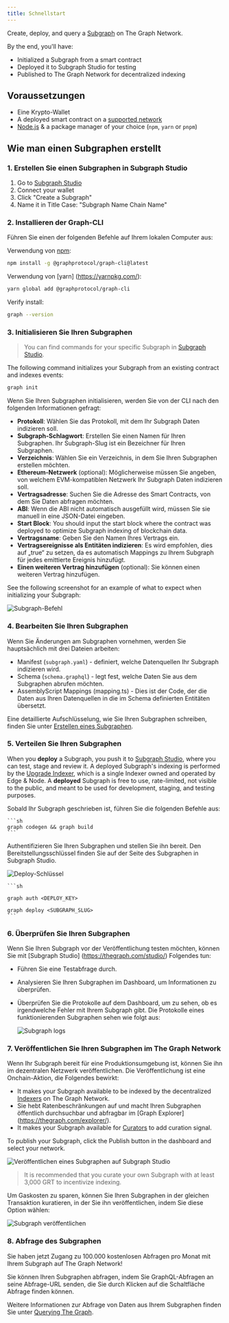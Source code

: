 ```yaml
---
title: Schnellstart
---
```


Create, deploy, and query a [Subgraph](/subgraphs/developing/developer-faq/#1-what-is-a-subgraph) on The Graph Network.

By the end, you'll have:

- Initialized a Subgraph from a smart contract
- Deployed it to Subgraph Studio for testing
- Published to The Graph Network for decentralized indexing

## Voraussetzungen

- Eine Krypto-Wallet
- A deployed smart contract on a [supported network](/supported-networks/)
- [Node.js](https://nodejs.org/) & a package manager of your choice (`npm`, `yarn` or `pnpm`)

## Wie man einen Subgraphen erstellt

### 1. Erstellen Sie einen Subgraphen in Subgraph Studio

1. Go to [Subgraph Studio](https://thegraph.com/studio/)
2. Connect your wallet
3. Click "Create a Subgraph"
4. Name it in Title Case: "Subgraph Name Chain Name"

### 2. Installieren der Graph-CLI

Führen Sie einen der folgenden Befehle auf Ihrem lokalen Computer aus:

Verwendung von [npm](https://www.npmjs.com/):

```sh
npm install -g @graphprotocol/graph-cli@latest
```

Verwendung von [yarn] (https://yarnpkg.com/):

```sh
yarn global add @graphprotocol/graph-cli
```

Verify install:

```sh
graph --version
```

### 3. Initialisieren Sie Ihren Subgraphen

> You can find commands for your specific Subgraph in [Subgraph Studio](https://thegraph.com/studio/).

The following command initializes your Subgraph from an existing contract and indexes events:

```sh
graph init
```

Wenn Sie Ihren Subgraphen initialisieren, werden Sie von der CLI nach den folgenden Informationen gefragt:

- **Protokoll**: Wählen Sie das Protokoll, mit dem Ihr Subgraph Daten indizieren soll.
- **Subgraph-Schlagwort**: Erstellen Sie einen Namen für Ihren Subgraphen. Ihr Subgraph-Slug ist ein Bezeichner für Ihren Subgraphen.
- **Verzeichnis**: Wählen Sie ein Verzeichnis, in dem Sie Ihren Subgraphen erstellen möchten.
- **Ethereum-Netzwerk** (optional): Möglicherweise müssen Sie angeben, von welchem EVM-kompatiblen Netzwerk Ihr Subgraph Daten indizieren soll.
- **Vertragsadresse**: Suchen Sie die Adresse des Smart Contracts, von dem Sie Daten abfragen möchten.
- **ABI**: Wenn die ABI nicht automatisch ausgefüllt wird, müssen Sie sie manuell in eine JSON-Datei eingeben.
- **Start Block**: You should input the start block where the contract was deployed to optimize Subgraph indexing of blockchain data.
- **Vertragsname**: Geben Sie den Namen Ihres Vertrags ein.
- **Vertragsereignisse als Entitäten indizieren**: Es wird empfohlen, dies auf „true“ zu setzen, da es automatisch Mappings zu Ihrem Subgraph für jedes emittierte Ereignis hinzufügt.
- **Einen weiteren Vertrag hinzufügen** (optional): Sie können einen weiteren Vertrag hinzufügen.

See the following screenshot for an example of what to expect when initializing your Subgraph:

![Subgraph-Befehl](/img/CLI-Example.png)

### 4. Bearbeiten Sie Ihren Subgraphen

Wenn Sie Änderungen am Subgraphen vornehmen, werden Sie hauptsächlich mit drei Dateien arbeiten:

- Manifest (`subgraph.yaml`) - definiert, welche Datenquellen Ihr Subgraph indizieren wird.
- Schema (`schema.graphql`) - legt fest, welche Daten Sie aus dem Subgraphen abrufen möchten.
- AssemblyScript Mappings (mapping.ts) - Dies ist der Code, der die Daten aus Ihren Datenquellen in die im Schema definierten Entitäten übersetzt.

Eine detaillierte Aufschlüsselung, wie Sie Ihren Subgraphen schreiben, finden Sie unter [Erstellen eines Subgraphen](/developing/creating-a-subgraph/).

### 5. Verteilen Sie Ihren Subgraphen

When you **deploy** a Subgraph, you push it to [Subgraph Studio](https://thegraph.com/studio/), where you can test, stage and review it. A deployed Subgraph's indexing is performed by the [Upgrade Indexer](https://thegraph.com/blog/upgrade-indexer/), which is a single Indexer owned and operated by Edge & Node. A **deployed** Subgraph is free to use, rate-limited, not visible to the public, and meant to be used for development, staging, and testing purposes.

Sobald Ihr Subgraph geschrieben ist, führen Sie die folgenden Befehle aus:

````
```sh
graph codegen && graph build
```
````

Authentifizieren Sie Ihren Subgraphen und stellen Sie ihn bereit. Den Bereitstellungsschlüssel finden Sie auf der Seite des Subgraphen in Subgraph Studio.

![ Deploy-Schlüssel](/img/subgraph-studio-deploy-key.jpg)

````
```sh

graph auth <DEPLOY_KEY>

graph deploy <SUBGRAPH_SLUG>
```
````

### 6. Überprüfen Sie Ihren Subgraphen

Wenn Sie Ihren Subgraph vor der Veröffentlichung testen möchten, können Sie mit [Subgraph Studio] (https://thegraph.com/studio/) Folgendes tun:

- Führen Sie eine Testabfrage durch.
- Analysieren Sie Ihren Subgraphen im Dashboard, um Informationen zu überprüfen.
- Überprüfen Sie die Protokolle auf dem Dashboard, um zu sehen, ob es irgendwelche Fehler mit Ihrem Subgraph gibt. Die Protokolle eines funktionierenden Subgraphen sehen wie folgt aus:

  ![Subgraph logs](/img/subgraph-logs-image.png)

### 7. Veröffentlichen Sie Ihren Subgraphen im The Graph Network

Wenn Ihr Subgraph bereit für eine Produktionsumgebung ist, können Sie ihn im dezentralen Netzwerk veröffentlichen. Die Veröffentlichung ist eine Onchain-Aktion, die Folgendes bewirkt:

- It makes your Subgraph available to be indexed by the decentralized [Indexers](/indexing/overview/) on The Graph Network.
- Sie hebt Ratenbeschränkungen auf und macht Ihren Subgraphen öffentlich durchsuchbar und abfragbar im [Graph Explorer] (https://thegraph.com/explorer/).
- It makes your Subgraph available for [Curators](/resources/roles/curating/) to add curation signal.

To publish your Subgraph, click the Publish button in the dashboard and select your network.

![Veröffentlichen eines Subgraphen auf Subgraph Studio](/img/publish-sub-transfer.png)

> It is recommended that you curate your own Subgraph with at least 3,000 GRT to incentivize indexing.

Um Gaskosten zu sparen, können Sie Ihren Subgraphen in der gleichen Transaktion kuratieren, in der Sie ihn veröffentlichen, indem Sie diese Option wählen:

![Subgraph veröffentlichen](/img/studio-publish-modal.png)

### 8. Abfrage des Subgraphen

Sie haben jetzt Zugang zu 100.000 kostenlosen Abfragen pro Monat mit Ihrem Subgraph auf The Graph Network!

Sie können Ihren Subgraphen abfragen, indem Sie GraphQL-Abfragen an seine Abfrage-URL senden, die Sie durch Klicken auf die Schaltfläche Abfrage finden können.

Weitere Informationen zur Abfrage von Daten aus Ihrem Subgraphen finden Sie unter [Querying The Graph](/subgraphs/querying/introduction/).
